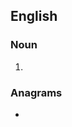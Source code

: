 ==English==

===Noun===
{{head|en|noun plural form}}

# {{plural of|flexure|lang=en}}

===Anagrams===
* {{anagrams|en|a=eeflrsux|refluxes}}